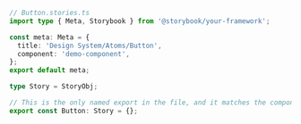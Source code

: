 ```ts
// Button.stories.ts
import type { Meta, Storybook } from '@storybook/your-framework';

const meta: Meta = {
  title: 'Design System/Atoms/Button',
  component: 'demo-component',
};
export default meta;

type Story = StoryObj;

// This is the only named export in the file, and it matches the component name
export const Button: Story = {};
```
